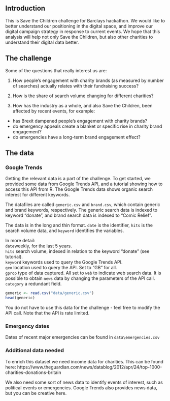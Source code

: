 ## Introduction

This is Save the Children challenge for Barclays hackathon.
We would like to better understand our positioning in the digital space, and improve our digital campaign strategy in response to current events. We hope that this analysis will help not only Save the Children, but also other charities to understand their digital data better.

## The challenge

Some of the questions that really interest us are:

1. How people's engagement with charity brands (as measured by number of searches) actually relates with their fundraising success?

2. How is the share of search volume changing for different charities?

3. How has the industry as a whole, and also Save the Children, been affected by recent events, for example:
- has Brexit dampened people's engagement with charity brands?
- do emergency appeals create a blanket or specific rise in charity brand engagement?
- do emergencies have a long-term brand engagement effect?

## The data

### Google Trends

Getting the relevant data is a part of the challenge. To get started, we provided some data from  Google Trends API, and a tutorial showing how to access this API from R. The Google Trends data shows organic search interest for different keywords.

The datafiles are called `generic.csv` and `brand.csv`, which contain generic and brand keywords, respectively. The generic search data is indexed to keyword "donate", and brand search data is indexed to "Comic Relief".

The data is in the long and thin format. `date` is the identifier, `hits` is the search volume data, and `keyword` identifies the variables.
  
In more detail:  
`date`weekly, for the last 5 years.  
`hits` search volume, indexed in relation to the keyword "donate" (see tutorial).  
`keyword` keywords used to query the Google Trends API.   
`geo` location used to query the API. Set to "GB" for all.  
`gprop` type of data captured. All set to `web` to indicate web search data. It is possible to obtain `news` data by changing the parameters of the API call.  
`category` a redundant field.   

```r
generic <- read.csv("data/generic.csv")
head(generic)
```

You do not have to use this data for the challenge - feel free to modify the API call. Note that the API is rate limited.

### Emergency dates

Dates of recent major emergencies can be found in `data\emergencies.csv`

### Additional data needed

To enrich this dataset we need income data for charities. This can be found here:
https://www.theguardian.com/news/datablog/2012/apr/24/top-1000-charities-donations-britain

We also need some sort of news data to identify events of interest, such as political events or emergencies. Google Trends also provides news data, but you can be creative here.




